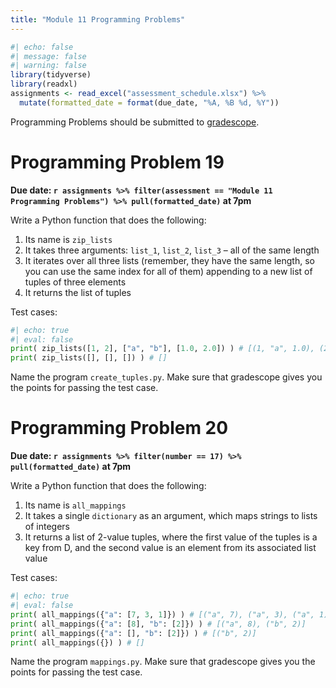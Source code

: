 ```yaml
---
title: "Module 11 Programming Problems"
---
```



```r
#| echo: false
#| message: false
#| warning: false
library(tidyverse)
library(readxl)
assignments <- read_excel("assessment_schedule.xlsx") %>% 
  mutate(formatted_date = format(due_date, "%A, %B %d, %Y"))
```


Programming Problems should be submitted to [gradescope](https://www.gradescope.com/courses/568720).

# Programming Problem 19

**Due date: `r assignments %>% filter(assessment == "Module 11 Programming Problems") %>% pull(formatted_date)` at 7pm**

Write a Python function that does the following:

1.  Its name is `zip_lists`
2.  It takes three arguments: `list_1`, `list_2`, `list_3` -- all of the same length
3.  It iterates over all three lists (remember, they have the same length, so you can use the same index for all of them) appending to a new list of tuples of three elements
4.  It returns the list of tuples

Test cases:

```python
#| echo: true
#| eval: false
print( zip_lists([1, 2], ["a", "b"], [1.0, 2.0]) ) # [(1, "a", 1.0), (2, "b", 2.0)]
print( zip_lists([], [], []) ) # []
```

Name the program `create_tuples.py`. Make sure that gradescope gives you the points for passing the test case.

# Programming Problem 20

**Due date: `r assignments %>% filter(number == 17) %>% pull(formatted_date)` at 7pm**

Write a Python function that does the following:

1.  Its name is `all_mappings`
2.  It takes a single `dictionary` as an argument, which maps strings to lists of integers
3.  It returns a list of 2-value tuples, where the first value of the tuples is a key from D, and the second value is an element from its associated list value

Test cases:

```python
#| echo: true
#| eval: false
print( all_mappings({"a": [7, 3, 1]}) ) # [("a", 7), ("a", 3), ("a", 1)]
print( all_mappings({"a": [8], "b": [2]}) ) # [("a", 8), ("b", 2)]
print( all_mappings({"a": [], "b": [2]}) ) # [("b", 2)]
print( all_mappings({}) ) # []
```

Name the program `mappings.py`. Make sure that gradescope gives you the points for passing the test case.
